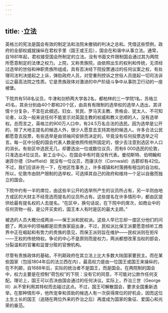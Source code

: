 ```yaml
---
---
---
```

title: ·立法
---




英格兰的宪法是国会有效的制定法和法院未撤销的判决之总和。凭借这些惯例，政府的全部权威就操纵在君权手里（国王或王后），国会在和谐中从事立法。通常，自1681年起，君权接受国会所制定的立法。没有书面文件限制国会通过其为两院所愿意制定的法律之权力。上院，又称贵族院，由依照出生的权利和传统，无须经过选举的世俗和神职贵族所组成，具有否决经下院投票通过的任何议案之权，有处理司法判决提起之上诉，弹劾政府人员，对受重刑控诉之世俗人员提起一切司法诉讼之最高法院之性质。它是贵族政体对激进的中产阶级斗争中从事防卫行动的一座棱堡。

下院共有558名议员，牛津和剑桥两大学各2名，都柏林的三一学院1名，苏格兰45名，其余分别由40个郡和20个区，由具有有限制的选举权的选举人选出，其详情十分复杂，不宜在此细述。妇女、贫民、罗马天主教、贵格会、犹太人、不可知论者，以及一般来说任何不能宣示对英国主教的权威和教义忠顺的人，没有选举权。总而言之，英格兰的900万人口中，有24.5万名合法的选民。因为选举是公开的，除了大地主提名的候选人外，很少人愿意去支持其他的候选人。许多合法公民都愿意去投票，有些选举是由领袖间安排而决定的，毕竟没有任何投票选举之可言。每一区中分配的国会代表人数是依照传统所固定的，很少去注意到选区中人口的消长。有些区中选民无几，却要选出一位或数位议员，而有6 000选民的伦敦，只准选出4位议员。新工业中心，在国会中有时竟没有代表。曼彻斯特、伯明翰和谢菲尔德（Sheffield）就没有一位议员，而康沃尔（Cornwald）古郡却有42位。不过，我们应该补充一下，在地区性事务上，许多城镇和村落拥有相当的自治权。所以，伦敦市由财产限制的选举权，可选择其自己的政府和维持一个足以自傲而独立的国会。

下院中约有一半的席位，由这些半公开的选举所产生的议员所占有，另一半则由地方或区的大财主不经竞选而提名的议员所占有。这些提名在许多情形中，都由区提供给最有提名权的人去提名。“在区中，换句话说，在下院中的席次，如商业中的任何货物一般，是公开买卖的，国王本人有时是区的最大主顾。”

被选的人员大概分成两派——保王派和民权派。这些人早已忘却一度区分他们的问题了。两派中的领袖都是旧贵族家庭出身，不过，民权派比保王派要愿意倾听工商界中正在崛起和有势力的贵族的意见，而保王派则旨在维护——民权派则在拒斥——王权的传统特权。争论的中心不是原则而是权力，两派都想改革当权的部会，分裂温和的官署和监督分赃的官僚机构。

尽管有贵族政体的基础，不列颠政府在其立法上比大多数大陆国家要民主。而在某些国家（包括1804年后的法兰西在内），最高权力是由一位国王或国王来操纵的，在不列颠，自1688年后，实际的统治者不是国王，而是国会。在两院制的国会中，权力主要是在控制“荷包权”的下院：没有它的同意，不可能对公款作任何支配。理论上，国王可以否决由国会通过的任何决议。实际上，乔治三世（George　Ⅲ）从不曾利用其特权而去碰过这点。不过，国王可解散国会，要求全国重新选举。在那种情形中，他所宠幸和资助的候选人有一次获得席位的好机会，因而这位土生土长的国王（追随在两位外来的乔治之后）再度成为国家的象征、爱国心和光荣的垂范。